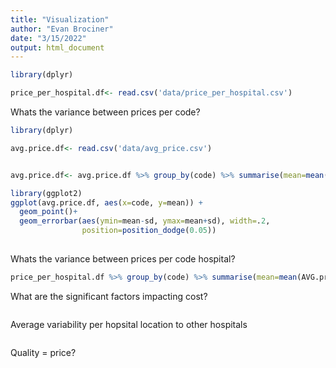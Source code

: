 ```yaml
---
title: "Visualization"
author: "Evan Brociner"
date: "3/15/2022"
output: html_document
---
```


```r
library(dplyr)

```


```r
price_per_hospital.df<- read.csv('data/price_per_hospital.csv')
```

Whats the variance between prices per code?
```r
library(dplyr)

avg.price.df<- read.csv('data/avg_price.csv')


avg.price.df<- avg.price.df %>% group_by(code) %>% summarise(mean=mean(price), sd=sd(price))

```


```r
library(ggplot2)
ggplot(avg.price.df, aes(x=code, y=mean)) + 
  geom_point()+
  geom_errorbar(aes(ymin=mean-sd, ymax=mean+sd), width=.2,
                position=position_dodge(0.05))
  

```

Whats the variance between prices per code hospital?
```r

price_per_hospital.df %>% group_by(code) %>% summarise(mean=mean(AVG.price.), sd=sd(AVG.price.))

```

What are the significant factors impacting cost?
```r

```



Average variability per hopsital location to other hospitals
```r

```




Quality = price?
```r

```

